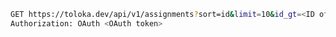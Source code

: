 ```bash
GET https://toloka.dev/api/v1/assignments?sort=id&limit=10&id_gt=<ID of the last task suite from the previous response>
Authorization: OAuth <OAuth token>
```